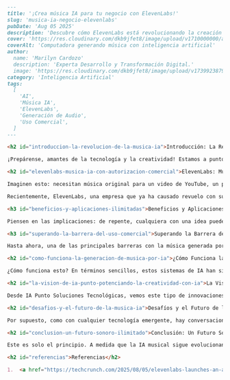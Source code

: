 ```markdown
---
title: '¡Crea música IA para tu negocio con ElevenLabs!'
slug: 'musica-ia-negocio-elevenlabs'
pubDate: 'Aug 05 2025'
description: 'Descubre cómo ElevenLabs está revolucionando la creación musical con su IA generativa, permitiendo a empresas y creadores producir bandas sonoras únicas y personalizadas, autorizadas para uso comercial.'
cover: 'https://res.cloudinary.com/dkb9jfet8/image/upload/v1710000000/ai_music_generator_placeholder.jpg'
coverAlt: 'Computadora generando música con inteligencia artificial'
author:
  name: 'Marilyn Cardozo'
  description: 'Experta Desarrollo y Transformación Digital.'
  image: 'https://res.cloudinary.com/dkb9jfet8/image/upload/v1739923879/marilyn_s2mi4a.png'
category: 'Inteligencia Artificial'
tags:
  [
    'AI',
    'Música IA',
    'ElevenLabs',
    'Generación de Audio',
    'Uso Comercial',
  ]
---

<h2 id="introduccion-la-revolucion-de-la-musica-ia">Introducción: La Revolución de la Música IA</h2>

¡Prepárense, amantes de la tecnología y la creatividad! Estamos a punto de sumergirnos en una noticia que promete cambiar las reglas del juego para muchísimos creadores alrededor del mundo. Desde IA Punto Soluciones Tecnológicas, siempre estamos al tanto de las últimas innovaciones que pueden potenciar proyectos y abrir nuevas puertas, y esto, sin duda, es una de ellas.

<h2 id="elevenlabs-musica-ia-con-autorizacion-comercial">ElevenLabs: Música IA con Autorización Comercial</h2>

Imaginen esto: necesitan música original para un video de YouTube, un podcast, un juego o incluso una campaña publicitaria, pero no son músicos profesionales, no tienen el presupuesto para contratar a uno, o simplemente el tiempo apremia. ¿Qué harían? La respuesta, hasta hace poco, implicaba licencias complicadas, bibliotecas de sonido genéricas o compromisos artísticos. Pero ahora, gracias a los avances en la inteligencia artificial, esa realidad está cambiando de forma radical.

Recientemente, ElevenLabs, una empresa que ya ha causado revuelo con su impresionante tecnología de generación de voz por IA, ha dado un paso audaz y fascinante. Han anunciado el lanzamiento de un nuevo modelo que permite a los usuarios **generar música con inteligencia artificial**, y lo más importante de todo, ¡esta música **está autorizada para uso comercial**! Esto no es solo un experimento tecnológico; es una herramienta poderosa y accesible que democratiza la creación musical a una escala sin precedentes.

<h3 id="beneficios-y-aplicaciones-ilimitadas">Beneficios y Aplicaciones Ilimitadas</h3>

Piensen en las implicaciones: de repente, cualquiera con una idea puede ser un compositor. Un youtuber puede crear una banda sonora única para su contenido sin preocuparse por los derechos de autor. Un desarrollador de videojuegos indie puede tener música original que defina la atmósfera de su juego sin incurrir en grandes costos. Una pequeña empresa puede producir jingles o melodías para sus anuncios que suenen profesionales y sean totalmente personalizadas. Esto es un sueño hecho realidad para la autonomía creativa. La barrera de entrada para producir contenido de alta calidad sonora se reduce drásticamente, abriendo las puertas a una explosión de nuevas ideas y proyectos que antes estaban limitados por recursos o habilidades técnicas.

<h3 id="superando-la-barrera-del-uso-comercial">Superando la Barrera del Uso Comercial</h3>

Hasta ahora, una de las principales barreras con la música generada por IA era la incertidumbre sobre su uso comercial. ¿Quién posee los derechos? ¿Hay riesgo de plagio accidental? ElevenLabs parece haber abordado estas preocupaciones de frente, ofreciendo una solución que, según afirman, permite a los creadores utilizar la música generada en sus proyectos comerciales sin dolores de cabeza legales. Esto es crucial, porque si bien la tecnología de generación de audio existe, la confianza para usarla en un entorno profesional es lo que realmente la convierte en una herramienta viable y valiosa. Es un sello de aprobación que libera a los creadores para experimentar y monetizar su trabajo sin temor a futuras complicaciones.

<h2 id="como-funciona-la-generacion-de-musica-por-ia">¿Cómo Funciona la Generación de Música por IA?</h2>

¿Cómo funciona esto? En términos sencillos, estos sistemas de IA han sido entrenados con vastas cantidades de datos musicales, aprendiendo patrones, estilos, instrumentos y estructuras. Cuando un usuario introduce un "prompt" o una descripción (por ejemplo, "música alegre de fondo con piano y cuerdas para un video de cocina", o "melodía épica de orquesta para una escena de fantasía"), la IA utiliza ese conocimiento para generar una pieza musical original que se ajusta a esas especificaciones. Es como tener un compositor personal y una orquesta al alcance de tus dedos, listo para crear bajo demanda. La facilidad de uso es un factor clave aquí; no necesitas conocimientos de teoría musical ni software complejo. Solo tu imaginación y unas pocas palabras clave.

<h2 id="la-vision-de-ia-punto-potenciando-la-creatividad-con-ia">La Visión de IA Punto: Potenciando la Creatividad con IA</h2>

Desde IA Punto Soluciones Tecnológicas, vemos este tipo de innovaciones como la clave para un futuro donde la tecnología no solo simplifica nuestras vidas, sino que también enciende nuestra chispa creativa. Nos emociona cómo herramientas como esta pueden empoderar a personas y empresas que quizás no tenían los recursos o la experiencia para producir contenido de alta calidad en el pasado. Es un reflejo de nuestra propia misión: buscar y ofrecer soluciones tecnológicas que abran nuevas posibilidades y permitan a nuestros clientes alcanzar sus metas de maneras antes inimaginables. En IA Punto, estamos siempre explorando cómo la inteligencia artificial puede ser una aliada poderosa, no solo en la eficiencia operativa, sino también en la expansión de las fronteras creativas y comerciales.

<h2 id="desafios-y-el-futuro-de-la-musica-ia">Desafíos y el Futuro de la Música IA</h2>

Por supuesto, como con cualquier tecnología emergente, hay conversaciones importantes sobre la ética, la originalidad y el impacto en la industria musical tradicional. Sin embargo, el lanzamiento de herramientas como esta por parte de ElevenLabs nos invita a reflexionar sobre un futuro donde la IA no reemplaza la creatividad humana, sino que la amplifica, la acelera y la hace más accesible. Es una herramienta poderosa en el arsenal de cualquier creador, un catalizador para nuevas formas de expresión y una puerta abierta a la experimentación sonora para todos.

<h2 id="conclusion-un-futuro-sonoro-ilimitado">Conclusión: Un Futuro Sonoro Ilimitado</h2>

Este es solo el principio. A medida que la IA musical sigue evolucionando, podemos esperar capacidades aún más sofisticadas, mayor control creativo y una integración aún más fluida en nuestros flujos de trabajo. Estamos presenciando una verdadera revolución en la producción de contenido, y estamos emocionados de ser parte de este viaje, explorando cómo estas herramientas pueden integrarse en las soluciones que ofrecemos en IA Punto. Manténganse atentos, porque el futuro suena increíblemente prometedor.

<h2 id="referencias">Referencias</h2>

1.  <a href="https://techcrunch.com/2025/08/05/elevenlabs-launches-an-ai-music-generator-which-it-claims-is-cleared-for-commercial-use/" target="_blank" rel="noopener noreferrer">TechCrunch: ElevenLabs launches an AI music generator, which it claims is cleared for commercial use</a>
```